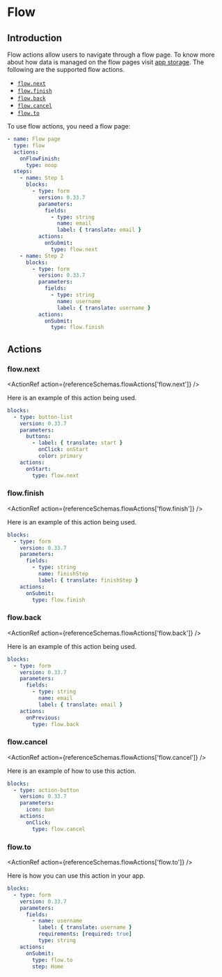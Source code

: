 
# Flow

## Introduction

Flow actions allow users to navigate through a flow page. To know more about how data is managed on
the flow pages visit [app storage](../guides/storage.md#storage). The following are the supported
flow actions.

- [`flow.next`](#flownext)
- [`flow.finish`](#flowfinish)
- [`flow.back`](#flowback)
- [`flow.cancel`](#flowcancel)
- [`flow.to`](#flowto)

To use flow actions, you need a flow page:

```yaml validate page-snippet
- name: Flow page
  type: flow
  actions:
    onFlowFinish:
      type: noop
  steps:
    - name: Step 1
      blocks:
        - type: form
          version: 0.33.7
          parameters:
            fields:
              - type: string
                name: email
                label: { translate: email }
          actions:
            onSubmit:
              type: flow.next
    - name: Step 2
      blocks:
        - type: form
          version: 0.33.7
          parameters:
            fields:
              - type: string
                name: username
                label: { translate: username }
          actions:
            onSubmit:
              type: flow.finish
```

## Actions

### flow.next<Side name="flow.next" />

<ActionRef action={referenceSchemas.flowActions['flow.next']} />

Here is an example of this action being used.

```yaml validate flow-blocks-snippet
blocks:
  - type: button-list
    version: 0.33.7
    parameters:
      buttons:
        - label: { translate: start }
          onClick: onStart
          color: primary
    actions:
      onStart:
        type: flow.next
```

### flow.finish<Side name="flow.finish" />

<ActionRef action={referenceSchemas.flowActions['flow.finish']} />

Here is an example of this action being used.

```yaml validate flow-blocks-snippet
blocks:
  - type: form
    version: 0.33.7
    parameters:
      fields:
        - type: string
          name: finishStep
          label: { translate: finishStep }
    actions:
      onSubmit:
        type: flow.finish
```

### flow.back<Side name="flow.back" />

<ActionRef action={referenceSchemas.flowActions['flow.back']} />

Here is an example of this action being used.

```yaml validate flow-blocks-snippet
blocks:
  - type: form
    version: 0.33.7
    parameters:
      fields:
        - type: string
          name: email
          label: { translate: email }
    actions:
      onPrevious:
        type: flow.back
```

### flow.cancel<Side name="flow.cancel" />

<ActionRef action={referenceSchemas.flowActions['flow.cancel']} />

Here is an example of how to use this action.

```yaml validate flow-blocks-snippet
blocks:
  - type: action-button
    version: 0.33.7
    parameters:
      icon: ban
    actions:
      onClick:
        type: flow.cancel
```

### flow.to<Side name="flow.to" />

<ActionRef action={referenceSchemas.flowActions['flow.to']} />

Here is how you can use this action in your app.

```yaml validate flow-blocks-snippet
blocks:
  - type: form
    version: 0.33.7
    parameters:
      fields:
        - name: username
          label: { translate: username }
          requirements: [required: true]
          type: string
    actions:
      onSubmit:
        type: flow.to
        step: Home
```
